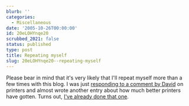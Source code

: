 ```yaml
---
blurb: ''
categories:
  - Miscellaneous
date: '2005-10-26T00:00:00'
id: 20eLOHYnqe20
scrubbed_2021: false
status: published
type: post
title: Repeating myself
slug: 20eLOHYnqe20--repeating-myself
---
```


Please bear in mind that it's very likely that I'll repeat myself
more than a few times with this blog. I was just
[responding to a comment by David](http://anotheralan.blogspot.com/2005/10/photography-is-what-im-supposed-to-do.html)
on printers and almost wrote another entry about how much better
printers have gotten. Turns out,
[I've already done that one](http://anotheralan.blogspot.com/2005/10/new-blade.html).
